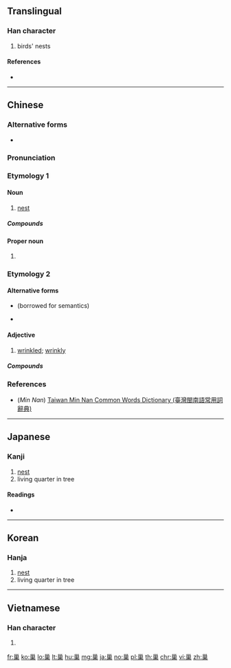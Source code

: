 {{also|巣}}
==Translingual==

===Han character===
{{Han char|rn=47|rad=巛|as=08|sn=11|four=32904|canj=VVWD|ids=⿱巛果}}

# birds' nests

====References====
* {{Han ref|kx=0324.170|dkj=08696|dj=0625.090|hdz=21098.090|uh=5DE2|ud=24034|bh=B15F|bd=45407}}

----

==Chinese==
{{zh-forms}}

===Alternative forms===
* {{zh-l|巣}}

===Pronunciation===
{{zh-pron
|m=cháo
|ma=y
|c=caau4
|h=pfs=sàu
|mn=châu
|w=3zau
|mc=y
|oc=y
|cat=n,pn
}}

===Etymology 1===

====Noun====
{{zh-noun}}

# [[nest]]

=====Compounds=====
{{zh-der|雀巢|卵巢|巢穴}}

====Proper noun====
{{zh-proper noun}}

# {{surname|lang=zh}}

===Etymology 2===

====Alternative forms====
* {{zh-l|皺|tr=-}} (borrowed for semantics)
* {{zh-l|鈔|tr=-}} <!--Cantonese Wikipedia-->

====Adjective====
{{zh-adj}}

# {{lb|zh|Cantonese}} [[wrinkled]]; [[wrinkly]]

=====Compounds=====
{{zh-der|巢咪𠵼|巢𠵼𠵼}}

===References===
* (''Min Nan'') [http://twblg.dict.edu.tw/holodict_new/index.html Taiwan Min Nan Common Words Dictionary (臺灣閩南語常用詞辭典)]

----

==Japanese==

===Kanji===
{{ja-kanji|rs=巛08|style=ky|shin=巣}}

# [[nest]]
# living quarter in tree

====Readings====
* {{ja-readings|on=[[そう]] (sō)|kun=[[す]] (su), [[すくう]] (sukuu)}}

----

==Korean==

===Hanja===
{{ko-hanja|hangeul=소|mr=so}}

# [[nest]]
# living quarter in tree

----

==Vietnamese==

===Han character===
{{vi-hantu|[[sào]]|rs=巛08}}

# {{defn|lang=vi|sort=巛08}}

[[fr:巢]]
[[ko:巢]]
[[lo:巢]]
[[lt:巢]]
[[hu:巢]]
[[mg:巢]]
[[ja:巢]]
[[no:巢]]
[[pl:巢]]
[[th:巢]]
[[chr:巢]]
[[vi:巢]]
[[zh:巢]]